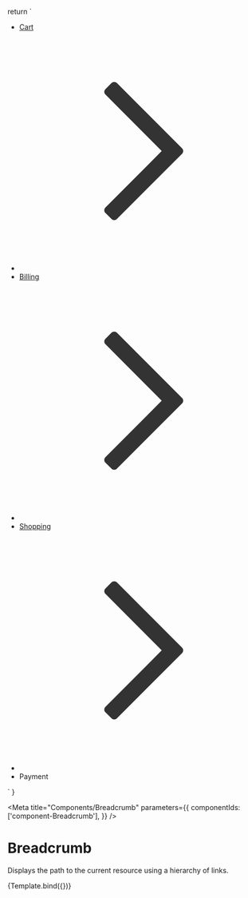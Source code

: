 
  return `
    <ul class="breadcrumb">
      <li><a href="">Cart</a></li>
      <li class="icon">
        <svg viewBox="0 0 24 24" fill="none" xmlns="http://www.w3.org/2000/svg">
          <path
            d="M9.22817 5.19072L8.60942 5.80947C8.46255 5.95635 8.46255 6.19385 8.60942 6.34072L14.2563 12.0001L8.60942 17.6595C8.46255 17.8063 8.46255 18.0438 8.60942 18.1907L9.22817 18.8095C9.37505 18.9563 9.61255 18.9563 9.75942 18.8095L16.3032 12.2657C16.45 12.1188 16.45 11.8813 16.3032 11.7345L9.75942 5.19072C9.61255 5.04385 9.37505 5.04385 9.22817 5.19072Z"
            fill="#333333"
          />
        </svg>
      </li>
      <li><a href="">Billing</a></li>
      <li class="icon">
        <svg viewBox="0 0 24 24" fill="none" xmlns="http://www.w3.org/2000/svg">
          <path
            d="M9.22817 5.19072L8.60942 5.80947C8.46255 5.95635 8.46255 6.19385 8.60942 6.34072L14.2563 12.0001L8.60942 17.6595C8.46255 17.8063 8.46255 18.0438 8.60942 18.1907L9.22817 18.8095C9.37505 18.9563 9.61255 18.9563 9.75942 18.8095L16.3032 12.2657C16.45 12.1188 16.45 11.8813 16.3032 11.7345L9.75942 5.19072C9.61255 5.04385 9.37505 5.04385 9.22817 5.19072Z"
            fill="#333333"
          />
        </svg>
      </li>
      <li><a href="">Shopping</a></li>
      <li class="icon">
        <svg viewBox="0 0 24 24" fill="none" xmlns="http://www.w3.org/2000/svg">
          <path
            d="M9.22817 5.19072L8.60942 5.80947C8.46255 5.95635 8.46255 6.19385 8.60942 6.34072L14.2563 12.0001L8.60942 17.6595C8.46255 17.8063 8.46255 18.0438 8.60942 18.1907L9.22817 18.8095C9.37505 18.9563 9.61255 18.9563 9.75942 18.8095L16.3032 12.2657C16.45 12.1188 16.45 11.8813 16.3032 11.7345L9.75942 5.19072C9.61255 5.04385 9.37505 5.04385 9.22817 5.19072Z"
            fill="#333333"
          />
        </svg>
      </li>
      <li>Payment</li>
   </ul>   
    `
}

<Meta
  title="Components/Breadcrumb"
  parameters={{
    componentIds: ['component-Breadcrumb'],
  }}
/>

# Breadcrumb

Displays the path to the current resource using a hierarchy of links.

<Canvas>
  <Story name="Breadcrumb">{Template.bind({})}</Story>
</Canvas>
